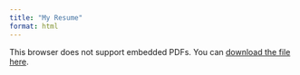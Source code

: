 ```yaml
---
title: "My Resume"
format: html
---
```


<object data="files/resume.pdf" type="application/pdf" width="100%" height="800px">
  <p>This browser does not support embedded PDFs. You can <a href="files/resume.pdf" target="_blank">download the file here</a>.</p>
</object>